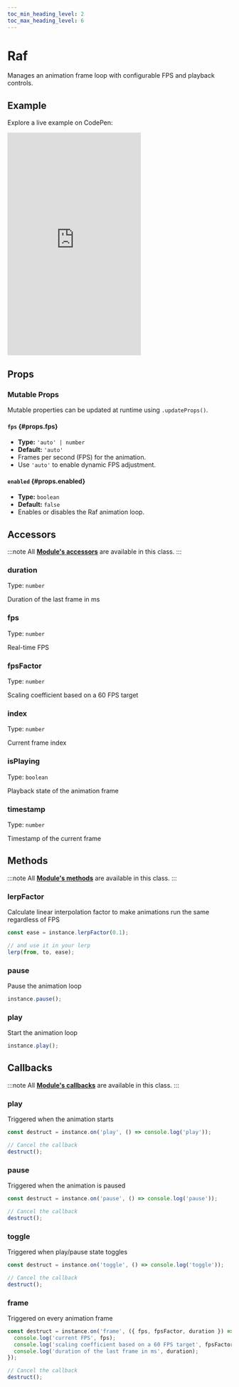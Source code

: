 ```yaml
---
toc_min_heading_level: 2
toc_max_heading_level: 6
---
```


# Raf

Manages an animation frame loop with configurable FPS and playback controls.

## Example

Explore a live example on CodePen:

<iframe 
  height="500"
  style={{
    width: '100%'
  }} 
  scrolling="no" 
  title="Vevet Example"
  src="https://codepen.io/anton-bobrov/embed/EaaYREw?default-tab=result"
  frameborder="no"
  loading="lazy"
  allowtransparency="true"
  allowfullscreen="true"
>
  See the Pen <a href="https://codepen.io/anton-bobrov/pen/EaaYREw">Vevet Example</a> by Anton Bobrov.
</iframe>



## Props

### Mutable Props

Mutable properties can be updated at runtime using `.updateProps()`.

#### `fps` {#props.fps}
- **Type:** `'auto' | number`  
- **Default:** `'auto'`  
- Frames per second (FPS) for the animation.  
- Use `'auto'` to enable dynamic FPS adjustment.

#### `enabled` {#props.enabled}
- **Type:** `boolean`  
- **Default:** `false`  
- Enables or disables the Raf animation loop.



## Accessors

:::note
All **[Module's accessors](/docs/base/Module/#accessors)** are available in this class.
:::

### duration

Type: `number`

Duration of the last frame in ms

### fps

Type: `number`

Real-time FPS

### fpsFactor

Type: `number`

Scaling coefficient based on a 60 FPS target

### index

Type: `number`

Current frame index

### isPlaying

Type: `boolean`

Playback state of the animation frame

### timestamp

Type: `number`

Timestamp of the current frame



## Methods

:::note
All **[Module's methods](/docs/base/Module/#methods)** are available in this class.
:::

### lerpFactor

Calculate linear interpolation factor to make animations run the same regardless of FPS

```ts
const ease = instance.lerpFactor(0.1);

// and use it in your lerp
lerp(from, to, ease);
```

### pause

Pause the animation loop

```ts
instance.pause();
```

### play

Start the animation loop

```ts
instance.play();
```



## Callbacks

:::note
All **[Module's callbacks](/docs/base/Module/#callbacks)** are available in this class.
:::

### play

Triggered when the animation starts

```ts
const destruct = instance.on('play', () => console.log('play'));

// Cancel the callback
destruct();
```

### pause

Triggered when the animation is paused

```ts
const destruct = instance.on('pause', () => console.log('pause'));

// Cancel the callback
destruct();
```

### toggle

Triggered when play/pause state toggles

```ts
const destruct = instance.on('toggle', () => console.log('toggle'));

// Cancel the callback
destruct();
```

### frame

Triggered on every animation frame

```ts
const destruct = instance.on('frame', ({ fps, fpsFactor, duration }) => {
  console.log('current FPS', fps);
  console.log('scaling coefficient based on a 60 FPS target', fpsFactor);
  console.log('duration of the last frame in ms', duration);
});

// Cancel the callback
destruct();
```